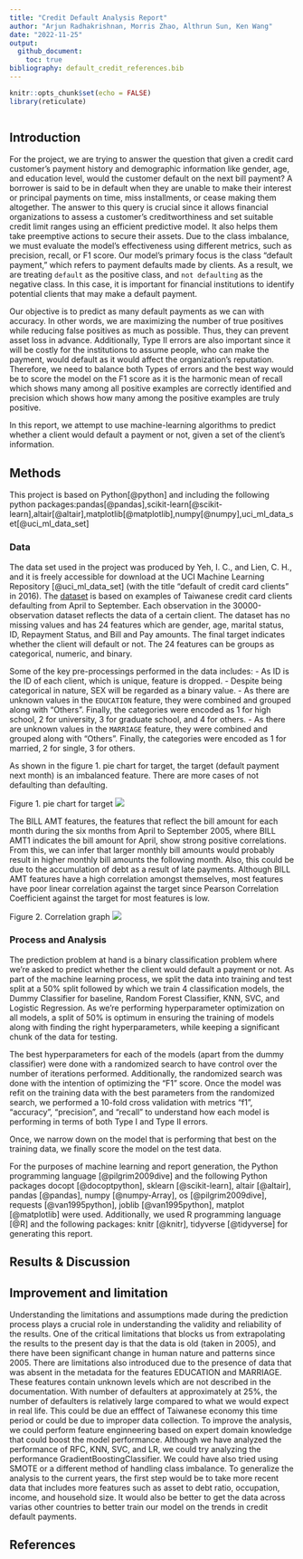 ```yaml
---
title: "Credit Default Analysis Report"
author: "Arjun Radhakrishnan, Morris Zhao, Althrun Sun, Ken Wang"
date: "2022-11-25"
output:
  github_document:
    toc: true
bibliography: default_credit_references.bib
---
```


```r
knitr::opts_chunk$set(echo = FALSE)
library(reticulate)
```

```python

```

## Introduction

For the project, we are trying to answer the question that given a credit card customer's payment history and demographic information like gender, age, and education level, would the customer default on the next bill payment? A borrower is said to be in default when they are unable to make their interest or principal payments on time, miss installments, or cease making them altogether. The answer to this query is crucial since it allows financial organizations to assess a customer's creditworthiness and set suitable credit limit ranges using an efficient predictive model. It also helps them take preemptive actions to secure their assets. Due to the class imbalance, we must evaluate the model's effectiveness using different metrics, such as precision, recall, or F1 score. Our model's primary focus is the class "default payment," which refers to payment defaults made by clients. As a result, we are treating `default` as the positive class, and `not defaulting` as the negative class. In this case, it is important for financial institutions to identify potential clients that may make a default payment. 

Our objective is to predict as many default payments as we can with accuracy. In other words, we are maximizing the number of true positives while reducing false positives as much as possible. Thus, they can prevent asset loss in advance. Additionally, Type II errors are also important since it will be costly for the institutions to assume people, who can make the payment, would default as it would affect the organization's reputation. Therefore, we need to balance both Types of errors and the best way would be to score the model on the F1 score as it is the harmonic mean of recall which shows many among all positive examples are correctly identified and precision which shows how many among the positive examples are truly positive.

In this report, we attempt to use machine-learning algorithms to predict whether a client would default a payment or not, given a set of the client's information. 

## Methods

This project is based on Python[@python] and including the following python packages:pandas[@pandas],scikit-learn[@scikit-learn],altair[@altair],matplotlib[@matplotlib],numpy[@numpy],uci_ml_data_set[@uci_ml_data_set]

### Data

The data set used in the project was produced by Yeh, I. C., and Lien, C. H., and it is freely accessible for download at the UCI Machine Learning Repository [@uci_ml_data_set] (with the title "default of credit card clients" in 2016). The [dataset](<https://github.com/UBC-MDS/credit_default_prediction_group_20/tree/main/data/raw>) is based on examples of Taiwanese credit card clients defaulting from April to September. Each observation in the 30000-observation dataset reflects the data of a certain client. The dataset has no missing values and has 24 features which are gender, age, marital status, ID, Repayment Status, and Bill and Pay amounts. The final target indicates whether the client will default or not. The 24 features can be groups as categorical, numeric, and binary.

Some of the key pre-processings performed in the data includes:
- As ID is the ID of each client, which is unique, feature is dropped. 
- Despite being categorical in nature, SEX will be regarded as a binary value. 
- As there are unknown values in the `EDUCATION` feature, they were combined and grouped along with "Others". Finally, the categories were encoded as 1 for high school, 2 for university, 3 for graduate school, and 4 for others. 
- As there are unknown values in the `MARRIAGE` feature, they were combined and grouped along with "Others". Finally, the categories were encoded as 1 for married, 2 for single, 3 for others.

As shown in the figure 1. pie chart for target, the target (default payment next month) is an imbalanced feature. There are more cases of not defaulting than defaulting. 

Figure 1. pie chart for target
![](../results//eda/images/target_proportion.jpg)


The BILL AMT features, the features that reflect the bill amount for each month during the six months from April to September 2005, where BILL AMT1 indicates the bill amount for April, show strong positive correlations. From this, we can infer that larger monthly bill amounts would probably result in higher monthly bill amounts the following month. Also, this could be due to the accumulation of debt as a result of late payments. Although BILL AMT features have a high correlation amongst themselves, most features have poor linear correlation against the target since Pearson Correlation Coefficient against the target for most features is low. 


Figure 2. Correlation graph
![](../results//eda/images/corr_plot.png)


### Process and Analysis

The prediction problem at hand is a binary classification problem where we're asked to predict whether the client would default a payment or not. As part of the machine learning process, we split the data into training and test split at a 50% split followed by which we train 4 classification models, the Dummy Classifier for baseline, Random Forest Classifier, KNN, SVC, and Logistic Regression. As we're performing hyperparameter optimization on all models, a split of 50% is optimum in ensuring the training of models along with finding the right hyperparameters, while keeping a significant chunk of the data for testing.

The best hyperparameters for each of the models (apart from the dummy classifier) were done with a randomized search to have control over the number of iterations performed. Additionally, the randomized search was done with the intention of optimizing the “F1” score.  Once the model was refit on the training data with the best parameters from the randomized search, we performed a 10-fold cross validation with metrics "f1", "accuracy", "precision", and "recall" to understand how each model is performing in terms of both Type I and Type II errors.

Once, we narrow down on the model that is performing that best on the training data, we finally score the model on the test data. 

For the purposes of machine learning and report generation, the Python programming language [@pilgrim2009dive] and the following Python packages docopt [@docoptpython], sklearn [@scikit-learn], altair [@altair], pandas [@pandas], numpy [@numpy-Array], os [@pilgrim2009dive], requests [@van1995python], joblib [@van1995python], matplot [@matplotlib] were used. Additionally, we used R programming language [@R] and the following packages: knitr [@knitr], tidyverse [@tidyverse] for generating this report. 

## Results & Discussion



## Improvement and limitation
Understanding the limitations and assumptions made during the prediction process plays a crucial role in understanding the validity and reliability of the results. One of the critical limitations that blocks us from extrapolating the results to the present day is that the data is old (taken in 2005), and there have been significant change in human nature and patterns since 2005. There are limitations also introduced due to the presence of data that was absent in the metadata for the features EDUCATION and MARRIAGE. These features contain unknown levels which are not described in the documentation. With number of defaulters at approximately at 25%, the number of defaulters is relatively large compared to what we would expect in real life. This could be due an efffect of Taiwanese economy this time period or could be due to improper data collection. To improve the analysis, we could perform feature enginneering based on expert domain knowledge that could boost the model performance. Although we have analyzed the performance of RFC, KNN, SVC, and LR, we could try analyzing the performance GradientBoostingClassifier. We could have also tried using SMOTE or a different method of handling class imbalance. To generalize the analysis to the current years, the first step would be to take more recent data that includes more features such as asset to debt ratio, occupation, income, and household size. It would also be better to get the data across varias other countries to better train our model on the trends in credit default payments. 


## References
